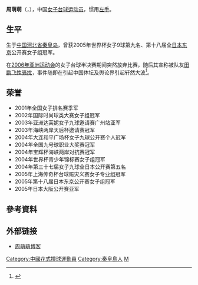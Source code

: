 '''周萌萌'''（{{lang-en|Rebecca Chou}}，{{bd|1987年|5月27日}}），中国[[女子|女子]][[台球|台球]][[运动员|运动员]]，惯用[[左手|左手]]。

==生平==
生于[[中国|中国]][[河北省|河北省]][[秦皇岛|秦皇岛]]，曾获2005年世界杯女子9球第九名、第十八届全[[日本|日本]][[东京|东京]]公开赛女子组冠军。

在[[2006年亚洲运动会|2006年亚洲运动会]]的女子台球半决赛期间突然放弃比赛，随后其宣称被队友[[田鹏飞|田鹏飞]][[性骚扰|性骚扰]]，事件随即在引起中国体坛及舆论界引起轩然大波<ref>{{Cite web |url=http://doha2006.sohu.com/20061224/n247222787.shtml |title=打人事件受害者变成罪人 周萌萌：定要讨回公道 |accessdate=2010-04-24 |archive-date=2017-03-09 |archive-url=https://web.archive.org/web/20170309044323/http://doha2006.sohu.com/20061224/n247222787.shtml |dead-url=no }}</ref>。

==荣誉==
*2001年全国女子排名赛季军
*2002年国际时尚球类大赛女子组冠军
*2003年亚洲达芙妮女子九球邀请赛广州站亚军
*2003年海峡两岸天后杯邀请赛冠军
*2004年大连和平广场杯女子九球公开赛个人冠军
*2004年全国九号球职业大奖赛冠军
*2004年宝辉杯海峡两岸对抗赛冠军
*2004年世界杯青少年锦标赛女子组冠军
*2004年第三十七届女子九球全日本公开赛第五名
*2005年上海传奇杯台球赈灾义赛女子专业组冠军
*2005年第十八届日本东京公开赛女子组冠军
*2005年日本大阪公开赛亚军

==參考資料==
<references/>

==外部链接==
{{wikiquote}}
*[http://legendmengmeng.blog.sohu.com/ 周萌萌博客]{{Wayback|url=http://legendmengmeng.blog.sohu.com/ |date=20190828135914 }}

{{DEFAULTSORT:Z}}
[[Category:中國花式撞球運動員|Category:中國花式撞球運動員]]
[[Category:秦皇島人|Category:秦皇島人]]
[[Category:周姓|M]]